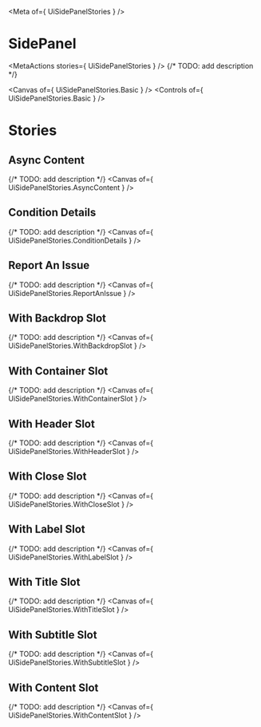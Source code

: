 
<Meta of={ UiSidePanelStories } />

# SidePanel
<MetaActions stories={ UiSidePanelStories } />
{/* TODO: add description */}

<Canvas of={ UiSidePanelStories.Basic } />
<Controls of={ UiSidePanelStories.Basic } />

# Stories
## Async Content
{/* TODO: add description */}
<Canvas of={ UiSidePanelStories.AsyncContent } />

## Condition Details
{/* TODO: add description */}
<Canvas of={ UiSidePanelStories.ConditionDetails } />

## Report An Issue
{/* TODO: add description */}
<Canvas of={ UiSidePanelStories.ReportAnIssue } />

## With Backdrop Slot
{/* TODO: add description */}
<Canvas of={ UiSidePanelStories.WithBackdropSlot } />

## With Container Slot
{/* TODO: add description */}
<Canvas of={ UiSidePanelStories.WithContainerSlot } />

## With Header Slot
{/* TODO: add description */}
<Canvas of={ UiSidePanelStories.WithHeaderSlot } />

## With Close Slot
{/* TODO: add description */}
<Canvas of={ UiSidePanelStories.WithCloseSlot } />

## With Label Slot
{/* TODO: add description */}
<Canvas of={ UiSidePanelStories.WithLabelSlot } />

## With Title Slot
{/* TODO: add description */}
<Canvas of={ UiSidePanelStories.WithTitleSlot } />

## With Subtitle Slot
{/* TODO: add description */}
<Canvas of={ UiSidePanelStories.WithSubtitleSlot } />

## With Content Slot
{/* TODO: add description */}
<Canvas of={ UiSidePanelStories.WithContentSlot } />
